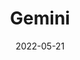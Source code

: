 ---
cover: "./20220503_212641.jpg"
date: "2022-05-21"
title: "Gemini"
areas:
  - If we’ll ever be remembered, I hope it will be for the way that we love.
---